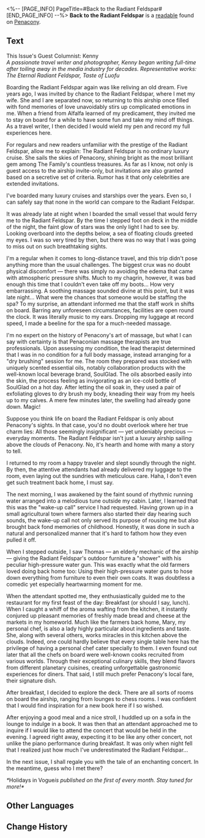 <%-- [PAGE_INFO]
PageTitle=#Back to the Radiant Feldspar#
[END_PAGE_INFO] --%>
{{Readable Infobox
|id           = 363
|partIds      = 190658
|title        = 
|image        = Item Penacony Readable 4.png
|world        = Penacony
|parts        = 1
|author       = <!--to be added-->
|description  = A column authored by a travel influencer describing their journey aboard the Radiant Feldspar again. This is the first installment of the series.
|part1        = Back to the Radiant Feldspar
|source1      = {{cx|Source missing}}
|characters   = 
|factions     = 
}}
'''Back to the Radiant Feldspar''' is a [[readable]] found on [[Penacony]].
<!--
==Location==
{{Map Embed|<map name>|<marker id>}}
-->
==Text==
This Issue's Guest Columnist: Kenny<br />''A passionate travel writer and photographer, Kenny began writing full-time after toiling away in the media industry for decades. Representative works: The Eternal Radiant Feldspar, Taste of Luofu''

Boarding the Radiant Feldspar again was like reliving an old dream. Five years ago, I was invited by chance to the Radiant Feldspar, where I met my wife. She and I are separated now, so returning to this airship once filled with fond memories of love unavoidably stirs up complicated emotions in me. When a friend from Alfalfa learned of my predicament, they invited me to stay on board for a while to have some fun and take my mind off things. As a travel writer, I then decided I would wield my pen and record my full experiences here.

For regulars and new readers unfamiliar with the prestige of the Radiant Feldspar, allow me to explain: The Radiant Feldspar is no ordinary luxury cruise. She sails the skies of Penacony, shining bright as the most brilliant gem among The Family's countless treasures. As far as I know, not only is guest access to the airship invite-only, but invitations are also granted based on a secretive set of criteria. Rumor has it that only celebrities are extended invitations.

I've boarded many luxury cruises and starships over the years. Even so, I can safely say that none in the world can compare to the Radiant Feldspar.

It was already late at night when I boarded the small vessel that would ferry me to the Radiant Feldspar. By the time I stepped foot on deck in the middle of the night, the faint glow of stars was the only light I had to see by. Looking overboard into the depths below, a sea of floating clouds greeted my eyes. I was so very tired by then, but there was no way that I was going to miss out on such breathtaking sights.

I'm a regular when it comes to long-distance travel, and this trip didn't pose anything more than the usual challenges. The biggest crux was no doubt physical discomfort &mdash; there was simply no avoiding the edema that came with atmospheric pressure shifts. Much to my chagrin, however, it was bad enough this time that I couldn't even take off my boots... Hִow very embarrassing. A soothing massage sounded divine at this point, but it was late night... What were the chances that someone would be staffing the spa? To my surprise, an attendant informed me that the staff work in shifts on board. Barring any unforeseen circumstances, facilities are open round the clock. It was literally music to my ears. Dropping my luggage at record speed, I made a beeline for the spa for a much-needed massage.

I'm no expert on the history of Penacony's art of massage, but what I can say with certainty is that Penaconian massage therapists are true professionals. Upon assessing my condition, the lead therapist determined that I was in no condition for a full body massage, instead arranging for a "dry brushing" session for me. The room they prepared was stocked with uniquely scented essential oils, notably collaboration products with the well-known local beverage brand, SoulGlad. The oils absorbed easily into the skin, the process feeling as invigorating as an ice-cold bottle of SoulGlad on a hot day. After letting the oil soak in, they used a pair of exfoliating gloves to dry brush my body, kneading their way from my heels up to my calves. A mere few minutes later, the swelling had already gone down. Magic!

Suppose you think life on board the Radiant Feldspar is only about Penacony's sights. In that case, you'd no doubt overlook where her true charm lies: All those seemingly insignificant &mdash; yet undeniably precious &mdash; everyday moments. The Radiant Feldspar isn't just a luxury airship sailing above the clouds of Penacony. No, it's hearth and home with many a story to tell.

I returned to my room a happy traveler and slept soundly through the night. By then, the attentive attendants had already delivered my luggage to the room, even laying out the sundries with meticulous care. Haha, I don't even get such treatment back home, I must say.

The next morning, I was awakened by the faint sound of rhythmic running water arranged into a melodious tune outside my cabin. Later, I learned that this was the "wake-up call" service I had requested. Having grown up in a small agricultural town where farmers also started their day hearing such sounds, the wake-up call not only served its purpose of rousing me but also brought back fond memories of childhood. Honestly, it was done in such a natural and personalized manner that it's hard to fathom how they even pulled it off.

When I stepped outside, I saw Thomas &mdash; an elderly mechanic of the airship &mdash; giving the Radiant Feldspar's outdoor furniture a "shower" with his peculiar high-pressure water gun. This was exactly what the old farmers loved doing back home too: Using their high-pressure water guns to hose down everything from furniture to even their own coats. It was doubtless a comedic yet especially heartwarming moment for me.

When the attendant spotted me, they enthusiastically guided me to the restaurant for my first feast of the day: Breakfast (or should I say, lunch). When I caught a whiff of the aroma wafting from the kitchen, it instantly conjured up pleasant memories of freshly made bread and cheese at the markets in my homeworld. Much like the farmers back home, Mary, my personal chef, is also a lady highly particular about ingredients and taste. She, along with several others, works miracles in this kitchen above the clouds. Indeed, one could hardly believe that every single table here has the privilege of having a personal chef cater specially to them. I even found out later that all the chefs on board were well-known cooks recruited from various worlds. Through their exceptional culinary skills, they blend flavors from different planetary cuisines, creating unforgettable gastronomic experiences for diners. That said, I still much prefer Penacony's local fare, their signature dish.

After breakfast, I decided to explore the deck. There are all sorts of rooms on board the airship, ranging from lounges to chess rooms. I was confident that I would find inspiration for a new book here if I so wished.

After enjoying a good meal and a nice stroll, I huddled up on a sofa in the lounge to indulge in a book. It was then that an attendant approached me to inquire if I would like to attend the concert that would be held in the evening. I agreed right away, expecting it to be like any other concert, not unlike the piano performance during breakfast. It was only when night fell that I realized just how much I've underestimated the Radiant Feldspar...

In the next issue, I shall regale you with the tale of an enchanting concert. In the meantime, guess who I met there?

''*''Holidays in Vogue'' is published on the first of every month. Stay tuned for more!*''

<!--
==Trivia==
* 
-->
==Other Languages==
{{Other Languages
|en   = Back to the Radiant Feldspar
|zhs  = 重返「晖长石号」
|zht  = 重返「暉長石號」
|ja   = 「暉長石号」再訪
|ko   = 다시 찾은 「빛나는 펠드스파호」
|es   = Regreso al Feldespato Radiante
|fr   = De retour à bord du Feldspath radieux
|ru   = «Возвращение на "Лучезарный шпат"»
|th   = กลับสู่ "เรือประกายอัคนี"
|vi   = Quay Lại Tàu Radiant Feldspar
|de   = Wieder auf der Feldspat Lumina
|id   = Kembali ke "Radiant Feldspar"
|pt   = De Volta à Feldspato Radiante
}}

==Change History==
{{Change History|2.3}}